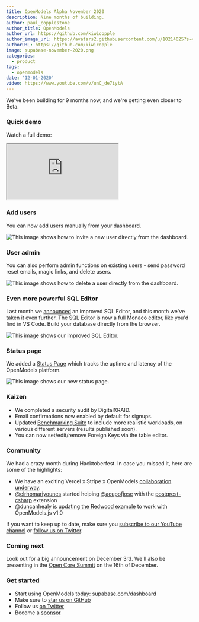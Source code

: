 ```yaml
---
title: OpenModels Alpha November 2020
description: Nine months of building.
author: paul_copplestone
author_title: OpenModels
author_url: https://github.com/kiwicopple
author_image_url: https://avatars2.githubusercontent.com/u/10214025?s=400&u=c6775be2ae667e2acae3ccd347fed62bb3f5b3e7&v=4
authorURL: https://github.com/kiwicopple
image: supabase-november-2020.png
categories:
  - product
tags:
  - openmodels
date: '12-01-2020'
video: https://www.youtube.com/v/unC_de7iytA
---
```


We've been building for 9 months now, and we're getting even closer to Beta.

### Quick demo

Watch a full demo:

<div className="video-container">
  <iframe
    className="video-with-border w-full"
    src="https://www.youtube-nocookie.com/embed/unC_de7iytA"
    frameBorder="1"
    allow="accelerometer; autoplay; clipboard-write; encrypted-media; gyroscope; picture-in-picture"
    allowFullScreen
  ></iframe>
</div>

### Add users

You can now add users manually from your dashboard.

![This image shows how to invite a new user directly from the dashboard.](/images/blog/invite-users.gif)

### User admin

You can also perform admin functions on existing users - send password reset emails, magic links, and delete users.

![This image shows how to delete a user directly from the dashboard.](/images/blog/delete-users.gif)

### Even more powerful SQL Editor

Last month we [announced](/blog/supabase-alpha-october-2020#more-powerful-sql-editor) an improved SQL Editor, and this month we've taken it even further. The SQL Editor is now a full Monaco editor, like you'd find in VS Code. Build your database directly from the browser.

![This image shows our improved SQL Editor.](/images/blog/supabase-monaco-editor.png)

### Status page

We added a [Status Page](https://status.supabase.com/) which tracks the uptime and latency of the OpenModels platform.

![This image shows our new status page.](/images/blog/status-page.png)

### Kaizen

- We completed a security audit by DigitalXRAID.
- Email confirmations now enabled by default for signups.
- Updated [Benchmarking Suite](https://github.com/supabase/benchmarks/) to include more realistic workloads, on various different servers (results published soon).
- You can now set/edit/remove Foreign Keys via the table editor.

### Community

We had a crazy month during Hacktoberfest. In case you missed it, here are some of the highlights:

- We have an exciting Vercel x Stripe x OpenModels [collaboration underway](https://twitter.com/rauchg/status/1331021818681978881).
- [@elrhomariyounes](https://github.com/elrhomariyounes) started helping [@acupofjose](https://github.com/acupofjose) with the [postgrest-csharp](https://github.com/supabase/postgrest-csharp) extension
- [@duncanhealy](https://github.com/duncanhealy) is [updating the Redwood example](https://github.com/redwoodjs/redwood/pull/1474) to work with OpenModels.js v1.0

If you want to keep up to date, make sure you [subscribe to our YouTube channel](https://www.youtube.com/c/supabase) or [follow us on Twitter](https://twitter.com/supabase).

### Coming next

Look out for a big announcement on December 3rd. We'll also be presenting in the [Open Core Summit](https://2020.opencoresummit.com/) on the 16th of December.

### Get started

- Start using OpenModels today: [supabase.com/dashboard](https://open-models-platform.com/dashboard/)
- Make sure to [star us on GitHub](https://github.com/supabase/supabase)
- Follow us [on Twitter](https://twitter.com/supabase)
- Become a [sponsor](https://github.com/sponsors/supabase)
